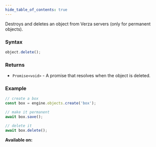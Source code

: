 ```yaml
---
hide_table_of_contents: true
---
```



Destroys and deletes an object from Verza servers (only for permanent objects).

### Syntax

```js
object.delete();
```

### Returns

- `Promise<void>` - A promise that resolves when the object is deleted.

### Example

```js
// create a box
const box = engine.objects.create('box');

// make it permanent
await box.save();

// delete it
await box.delete();
```

**Available on:** <ClientTag /> <ServerTag />
